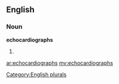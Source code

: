 ==English==

===Noun===
'''echocardiographs'''

# {{plural of|[[echocardiograph]]}}

[[Category:English plurals]]

[[ar:echocardiographs]]
[[my:echocardiographs]]